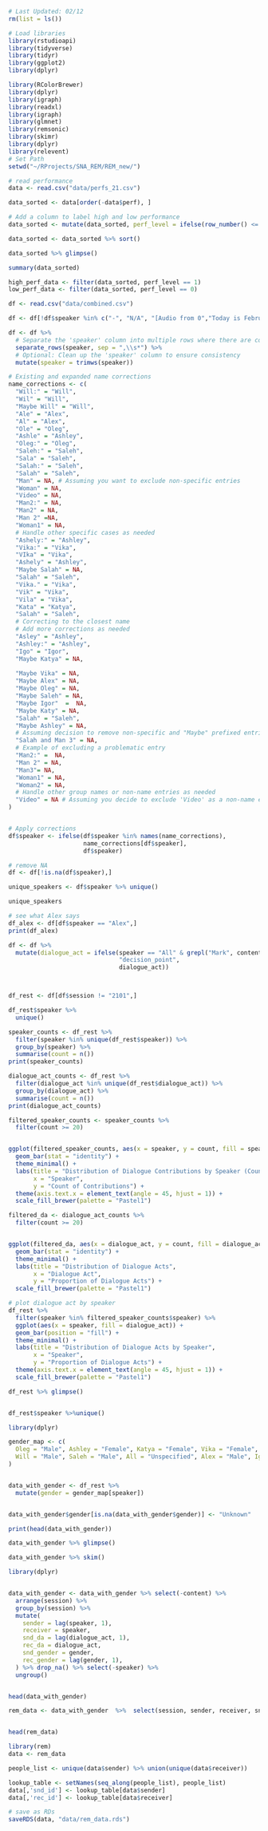```r
# Last Updated: 02/12
rm(list = ls())

# Load libraries
library(rstudioapi)
library(tidyverse)
library(tidyr)
library(ggplot2)
library(dplyr)

library(RColorBrewer)
library(dplyr)
library(igraph)
library(readxl)
library(igraph)
library(glmnet)
library(remsonic)
library(skimr)
library(dplyr)
library(relevent)
# Set Path
setwd("~/RProjects/SNA_REM/REM_new/")
```



```r
# read performance
data <- read.csv("data/perfs_21.csv")

data_sorted <- data[order(-data$perf), ]

# Add a column to label high and low performance
data_sorted <- mutate(data_sorted, perf_level = ifelse(row_number() <= n()/2, 1, 0))

data_sorted <- data_sorted %>% sort()

data_sorted %>% glimpse()

summary(data_sorted)
```


```r

high_perf_data <- filter(data_sorted, perf_level == 1)
low_perf_data <- filter(data_sorted, perf_level == 0)

```


```r
df <- read.csv("data/combined.csv") 

df <- df[!df$speaker %in% c("-", "N/A", "[Audio from 0","Today is February 8th, 2022. It is mission day 96. Time is",0, "Олег","Alex to Oleg"),]

df <- df %>%
  # Separate the 'speaker' column into multiple rows where there are commas
  separate_rows(speaker, sep = ",\\s*") %>%
  # Optional: Clean up the 'speaker' column to ensure consistency
  mutate(speaker = trimws(speaker))

# Existing and expanded name corrections
name_corrections <- c(
  "Will:" = "Will",
  "Wil" = "Will",
  "Maybe Will" = "Will",
  "Ale" = "Alex",
  "Al" = "Alex",
  "Ole" = "Oleg",
  "Ashle" = "Ashley",
  "Oleg:" = "Oleg",
  "Saleh:" = "Saleh",
  "Sala" = "Saleh",
  "Salah:" = "Saleh",
  "Salah" = "Saleh",
  "Man" = NA, # Assuming you want to exclude non-specific entries
  "Woman" = NA,
  "Video" = NA,
  "Man2:" = NA,
  "Man2" = NA,
  "Man 2" =NA, 
  "Woman1" = NA,
  # Handle other specific cases as needed
  "Ashely:" = "Ashley",
  "Vika:" = "Vika",
  "VIka" = "Vika",
  "Ashely" = "Ashley",
  "Maybe Salah" = NA,
  "Salah" = "Saleh",
  "Vika." = "Vika",
  "Vik" = "Vika",
  "Vila" = "Vika",
  "Kata" = "Katya",
  "Salah" = "Saleh",
  # Correcting to the closest name
  # Add more corrections as needed
  "Asley" = "Ashley",
  "Ashley:" = "Ashley",
  "Igo" = "Igor",
  "Maybe Katya" = NA,
  
  "Maybe Vika" = NA,
  "Maybe Alex" = NA,
  "Maybe Oleg" = NA,
  "Maybe Saleh" = NA,
  "Maybe Igor"  =  NA,
  "Maybe Katy" = NA,
  "Salah" = "Saleh",
  "Maybe Ashley" = NA,
  # Assuming decision to remove non-specific and "Maybe" prefixed entries
  "Salah and Man 3" = NA,
  # Example of excluding a problematic entry
  "Man2:" =  NA,
  "Man 2" = NA, 
  "Man3"= NA,
  "Woman1" = NA,
  "Woman2" = NA,
  # Handle other group names or non-name entries as needed
  "Video" = NA # Assuming you decide to exclude 'Video' as a non-name entry
)


# Apply corrections
df$speaker <- ifelse(df$speaker %in% names(name_corrections),
                     name_corrections[df$speaker],
                     df$speaker)

# remove NA
df <- df[!is.na(df$speaker),]

unique_speakers <- df$speaker %>% unique()

unique_speakers
```


```r
# see what Alex says
df_alex <- df[df$speaker == "Alex",]
print(df_alex)

```


```r


df <- df %>%
  mutate(dialogue_act = ifelse(speaker == "All" & grepl("Mark", content),
                               "decision_point",
                               dialogue_act))



df_rest <- df[df$session != "2101",]

df_rest$speaker %>%
  unique()
```

```r
speaker_counts <- df_rest %>%
  filter(speaker %in% unique(df_rest$speaker)) %>%
  group_by(speaker) %>%
  summarise(count = n())
print(speaker_counts)
```


```r
dialogue_act_counts <- df_rest %>%
  filter(dialogue_act %in% unique(df_rest$dialogue_act)) %>%
  group_by(dialogue_act) %>%
  summarise(count = n())
print(dialogue_act_counts)
```



```r

filtered_speaker_counts <- speaker_counts %>%
  filter(count >= 20)


ggplot(filtered_speaker_counts, aes(x = speaker, y = count, fill = speaker)) +
  geom_bar(stat = "identity") +
  theme_minimal() +
  labs(title = "Distribution of Dialogue Contributions by Speaker (Counts >= 5)",
       x = "Speaker",
       y = "Count of Contributions") +
  theme(axis.text.x = element_text(angle = 45, hjust = 1)) +
  scale_fill_brewer(palette = "Pastel1") 

filtered_da <- dialogue_act_counts %>%
  filter(count >= 20)


ggplot(filtered_da, aes(x = dialogue_act, y = count, fill = dialogue_act)) +
  geom_bar(stat = "identity") +
  theme_minimal() +
  labs(title = "Distribution of Dialogue Acts",
       x = "Dialogue Act",
       y = "Proportion of Dialogue Acts") +
  scale_fill_brewer(palette = "Pastel1") 
```


```r
# plot dialogue act by speaker
df_rest %>%
  filter(speaker %in% filtered_speaker_counts$speaker) %>%
  ggplot(aes(x = speaker, fill = dialogue_act)) +
  geom_bar(position = "fill") +
  theme_minimal() +
  labs(title = "Distribution of Dialogue Acts by Speaker",
       x = "Speaker",
       y = "Proportion of Dialogue Acts") +
  theme(axis.text.x = element_text(angle = 45, hjust = 1)) +
  scale_fill_brewer(palette = "Pastel1") 


```
```r
df_rest %>% glimpse()


df_rest$speaker %>%unique()

```

```r

library(dplyr)

gender_map <- c(
  Oleg = "Male", Ashley = "Female", Katya = "Female", Vika = "Female",
  Will = "Male", Saleh = "Male", All = "Unspecified", Alex = "Male", Igor = "Male"
)


data_with_gender <- df_rest %>%
  mutate(gender = gender_map[speaker])


data_with_gender$gender[is.na(data_with_gender$gender)] <- "Unknown"

print(head(data_with_gender))


```

```r
data_with_gender %>% glimpse()
```

```r
data_with_gender %>% skim()
```

```r
library(dplyr)


data_with_gender <- data_with_gender %>% select(-content) %>%
  arrange(session) %>%
  group_by(session) %>%
  mutate(
    sender = lag(speaker, 1),
    receiver = speaker,
    snd_da = lag(dialogue_act, 1),
    rec_da = dialogue_act,
    snd_gender = gender,
    rec_gender = lag(gender, 1),
  ) %>% drop_na() %>% select(-speaker) %>%
  ungroup()


head(data_with_gender)

```

```r
rem_data <- data_with_gender  %>%  select(session, sender, receiver, snd_gender, rec_gender, snd_da, rec_da)


head(rem_data)

```


```r
library(rem)
data <- rem_data

people_list <- unique(data$sender) %>% union(unique(data$receiver))

lookup_table <- setNames(seq_along(people_list), people_list)
data[,'snd_id'] <- lookup_table[data$sender]
data[,'rec_id'] <- lookup_table[data$receiver]

```

```r

# save as RDs
saveRDS(data, "data/rem_data.rds")

```




